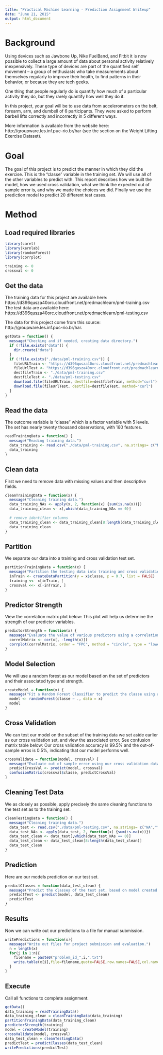 ```yaml
---
title: "Practical Machine Learning - Prediction Assignment Writeup"
date: "June 21, 2015"
output: html_document
---
```


# Background
Using devices such as Jawbone Up, Nike FuelBand, and Fitbit it is now possible to collect a large amount of data about personal activity relatively inexpensively. These type of devices are part of the quantified self movement – a group of enthusiasts who take measurements about themselves regularly to improve their health, to find patterns in their behavior, or because they are tech geeks.

One thing that people regularly do is quantify how much of a particular activity they do, but they rarely quantify how well they do it. 

In this project, your goal will be to use data from accelerometers on the belt, forearm, arm, and dumbell of 6 participants. They were asked to perform barbell lifts correctly and incorrectly in 5 different ways.

More information is available from the website here: http://groupware.les.inf.puc-rio.br/har (see the section on the Weight Lifting Exercise Dataset).

# Goal
The goal of this project is to predict the manner in which they did the exercise. This is the "classe" variable in the training set. We will use all of the other variables to predict with. This report describes how we built the model, how we used cross validation, what we think the expected out of sample error is, and why we made the choices we did. Finally we use the prediction model to predict 20 different test cases. 

# Method
## Load required libraries
```r
library(caret)
library(kernlab)
library(randomForest)
library(corrplot)

training <- 0
crossval <- 0
```
## Get the data
The training data for this project are available here: 
https://d396qusza40orc.cloudfront.net/predmachlearn/pml-training.csv
The test data are available here: 
https://d396qusza40orc.cloudfront.net/predmachlearn/pml-testing.csv

The data for this project come from this source: http://groupware.les.inf.puc-rio.br/har. 

```r
getData = function() {
  message("Checking and if needed, creating data directory.")
  if (!file.exists("data")) {
    dir.create("data")
  }
  if (!file.exists("./data/pml-training.csv")) {
    fileURLTrain <- "https://d396qusza40orc.cloudfront.net/predmachlearn/pml-training.csv"
    fileUrlTest <- "https://d396qusza40orc.cloudfront.net/predmachlearn/pml-testing.csv"
    destfileTrain <- "./data/pml-training.csv"
    destfileTest <- "./data/pml-testing.csv"
    download.file(fileURLTrain, destfile=destfileTrain, method="curl")
    download.file(fileUrlTest, destfile=destfileTest, method="curl")
  }
}
```
## Read the data
The outcome variable is "classe" which is a factor variable with 5 levels.
The set has nearly twenty thousand observations, with 160 features.
```r
readTrainingData = function() {
  message("Reading training data.")
  data_training <- read.csv("./data/pml-training.csv", na.strings= c("NA",""," "))
  data_training
}

```
## Clean data
First we need to remove data with missing values and then descriptive fields.
```r
cleanTrainingData = function(x) {
  message("Cleaning training data.")
  data_training_NAs <- apply(x, 2, function(x) {sum(is.na(x))})
  data_training_clean <- x[,which(data_training_NAs == 0)]
  
  # remove identifier columns
  data_training_clean <- data_training_clean[8:length(data_training_clean)]
  data_training_clean
}
```
## Partition
We separate our data into a training and cross validation test set.
```r
partitionTrainingData = function(x) {
  message("Partition the testing data into training and cross validation sets.")
  inTrain <- createDataPartition(y = x$classe, p = 0.7, list = FALSE)
  training <<- x[inTrain, ]
  crossval <<- x[-inTrain, ]
}
```
## Predictor Strength
View the correlation matrix plot below:
This plot will help us determine the strength of our predictor variables.
```r
predictorStrength = function(x) {
  message("Evaluate the value of various predictors using a correlation matrix.")
  correlMatrix <- cor(x[, -length(x)])
  corrplot(correlMatrix, order = "FPC", method = "circle", type = "lower", tl.cex = 0.8,  tl.col = rgb(0, 0, 0))
}
```
## Model Selection
We will use a random forest as our model based on the set of predictors and their associated type and strength.
```r
createModel = function(x) {
  message("Fit a Random Forest Classifier to predict the classe using all remaining variables as predictors.")
  model <- randomForest(classe ~ ., data = x)
  model
}
```
## Cross Validation
We can test our model on the subset of the training data we set aside earlier as our cross validation set, and view the associated error. See confusion matrix table below:
Our cross validation accuracy is 99.5% and the out-of-sample erros is 0.5%, indicating that our model performs well.
```r
crossValidate = function(model, crossval) {
  message("Evaluate out of sample error using our cross validation data set.")
  predictCrossVal <- predict(model, crossval)
  confusionMatrix(crossval$classe, predictCrossVal)
}
```
## Cleaning Test Data
We as closely as possible, apply precisely the same cleaning functions to the test set as to the training set.
```r
cleanTestingData = function() {
  message("Cleaning training data.")
  data_test <- read.csv("./data/pml-testing.csv", na.strings= c("NA",""," "))
  data_test_NAs <- apply(data_test, 2, function(x) {sum(is.na(x))})
  data_test_clean <- data_test[,which(data_test_NAs == 0)]
  data_test_clean <- data_test_clean[8:length(data_test_clean)]
  data_test_clean
}
```
## Prediction
Here are our models prediction on our test set.
```r
predictClasses = function(data_test_clean) {
  message("Predict the classes of the test set, based on model created on training set.")
  predictTest <- predict(model, data_test_clean)
  predictTest
}
```
## Results
Now we can write out our predictions to a file for manual submission.
```r
writePredictions = function(x){
  message("Write out files for project submission and evaluation.")
  n = length(x)
  for(i in 1:n){
    filename = paste0("problem_id_",i,".txt")
    write.table(x[i],file=filename,quote=FALSE,row.names=FALSE,col.names=FALSE)
  }
}
```
## Execute
Call all functions to complete assignment.
```r
getData()
data_training = readTrainingData()
data_training_clean = cleanTrainingData(data_training)
partitionTrainingData(data_training_clean)
predictorStrength(training)
model = createModel(training)
crossValidate(model, crossval)
data_test_clean = cleanTestingData()
predictTest = predictClasses(data_test_clean)
writePredictions(predictTest)

```

